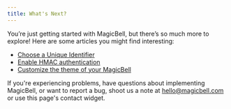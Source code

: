 ```yaml
---
title: What's Next?
---
```


You’re just getting started with MagicBell, but there’s so much more to explore! Here are some articles you might find interesting:

- [Choose a Unique Identifier](/docs/choosing-an-identifier)
- [Enable HMAC authentication](/docs/turn-on-hmac-authentication)
- [Customize the theme of your MagicBell](/docs/react/theme-customization)

If you're experiencing problems, have questions about implementing MagicBell, or want to report a bug, shoot us a note at hello@magicbell.com or use this page's contact widget.
